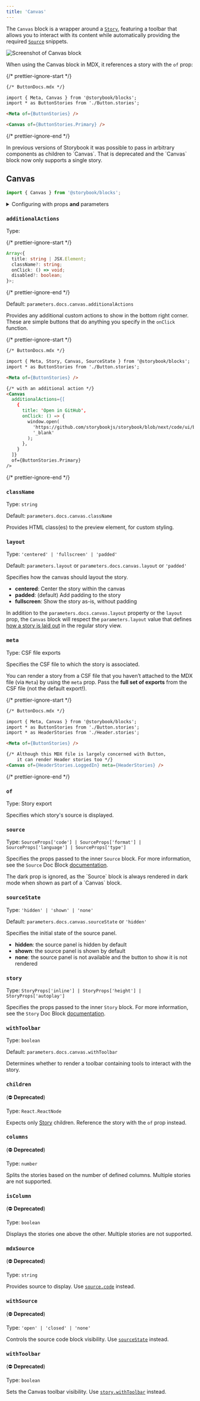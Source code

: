 ```yaml
---
title: 'Canvas'
---
```


<YouTubeCallout id="uAA1JvLcl-w" title="Avoid Documentation Nightmares with Storybook's Canvas Doc Block" params="start=148" />

The `Canvas` block is a wrapper around a [`Story`](./doc-block-story.mdx), featuring a toolbar that allows you to interact with its content while automatically providing the required [`Source`](./doc-block-source.mdx) snippets.

![Screenshot of Canvas block](./doc-block-canvas.png)

When using the Canvas block in MDX, it references a story with the `of` prop:

{/* prettier-ignore-start */}

```md
{/* ButtonDocs.mdx */}

import { Meta, Canvas } from '@storybook/blocks';
import * as ButtonStories from './Button.stories';

<Meta of={ButtonStories} />

<Canvas of={ButtonStories.Primary} />
```

{/* prettier-ignore-end */}

<Callout variant="info" icon="💡">
  In previous versions of Storybook it was possible to pass in arbitrary components as children to `Canvas`. That is deprecated and the `Canvas` block now only supports a single story.
</Callout>

## Canvas

```js
import { Canvas } from '@storybook/blocks';
```

<details>
  <summary>Configuring with props <strong>and</strong> parameters</summary>

  ℹ️ Like most blocks, the `Canvas` block is configured with props in MDX. Many of those props derive their default value from a corresponding [parameter](../writing-stories/parameters.mdx) in the block's namespace, `parameters.docs.canvas`.

  The following `sourceState` configurations are equivalent:

  {/* prettier-ignore-start */}

  <CodeSnippets path="api-doc-block-canvas-parameter.md" />

  {/* prettier-ignore-end */}

  {/* prettier-ignore-start */}

  ```md
  {/* ButtonDocs.mdx */}

  <Canvas of={ButtonStories.Basic} sourceState="shown" />
  ```

  {/* prettier-ignore-end */}

  The example above applied the parameter at the [story](../writing-stories/parameters.mdx#story-parameters) level, but it could also be applied at the [component](../writing-stories/parameters.mdx#component-parameters) (or meta) level or [project](../writing-stories/parameters.mdx#global-parameters) level.
</details>

### `additionalActions`

Type:

{/* prettier-ignore-start */}

```ts
Array<{
  title: string | JSX.Element;
  className?: string;
  onClick: () => void;
  disabled?: boolean;
}>;
```

{/* prettier-ignore-end */}

Default: `parameters.docs.canvas.additionalActions`

Provides any additional custom actions to show in the bottom right corner. These are simple buttons that do anything you specify in the `onClick` function.

{/* prettier-ignore-start */}

```md
{/* ButtonDocs.mdx */}

import { Meta, Story, Canvas, SourceState } from '@storybook/blocks';
import * as ButtonStories from './Button.stories';

<Meta of={ButtonStories} />

{/* with an additional action */}
<Canvas
  additionalActions={[
    {
      title: 'Open in GitHub',
      onClick: () => {
        window.open(
          'https://github.com/storybookjs/storybook/blob/next/code/ui/blocks/src/examples/Button.stories.tsx',
          '_blank'
        );
      },
    }
  ]}
  of={ButtonStories.Primary}
/>
```

{/* prettier-ignore-end */}

### `className`

Type: `string`

Default: `parameters.docs.canvas.className`

Provides HTML class(es) to the preview element, for custom styling.

### `layout`

Type: `'centered' | 'fullscreen' | 'padded'`

Default: `parameters.layout` or `parameters.docs.canvas.layout` or `'padded'`

Specifies how the canvas should layout the story.

* **centered**: Center the story within the canvas
* **padded**: (default) Add padding to the story
* **fullscreen**: Show the story as-is, without padding

In addition to the `parameters.docs.canvas.layout` property or the `layout` prop, the `Canvas` block will respect the `parameters.layout` value that defines [how a story is laid out](../configure/story-layout.mdx) in the regular story view.

### `meta`

Type: CSF file exports

Specifies the CSF file to which the story is associated.

You can render a story from a CSF file that you haven’t attached to the MDX file (via `Meta`) by using the `meta` prop. Pass the **full set of exports** from the CSF file (not the default export!).

{/* prettier-ignore-start */}

```md
{/* ButtonDocs.mdx */}

import { Meta, Canvas } from '@storybook/blocks';
import * as ButtonStories from './Button.stories';
import * as HeaderStories from './Header.stories';

<Meta of={ButtonStories} />

{/* Although this MDX file is largely concerned with Button,
    it can render Header stories too */}
<Canvas of={HeaderStories.LoggedIn} meta={HeaderStories} />
```

{/* prettier-ignore-end */}

### `of`

Type: Story export

Specifies which story's source is displayed.

### `source`

Type: `SourceProps['code'] | SourceProps['format'] | SourceProps['language'] | SourceProps['type']`

Specifies the props passed to the inner `Source` block. For more information, see the `Source` Doc Block [documentation](./doc-block-source.mdx).

<Callout variant="info" icon="💡">
  The dark prop is ignored, as the `Source` block is always rendered in dark mode when shown as part of a `Canvas` block.
</Callout>

### `sourceState`

Type: `'hidden' | 'shown' | 'none'`

Default: `parameters.docs.canvas.sourceState` or `'hidden'`

Specifies the initial state of the source panel.

* **hidden**: the source panel is hidden by default
* **shown**: the source panel is shown by default
* **none**: the source panel is not available and the button to show it is not rendered

### `story`

Type: `StoryProps['inline'] | StoryProps['height'] | StoryProps['autoplay']`

Specifies the props passed to the inner `Story` block. For more information, see the `Story` Doc Block [documentation](./doc-block-story.mdx).

### `withToolbar`

Type: `boolean`

Default: `parameters.docs.canvas.withToolbar`

Determines whether to render a toolbar containing tools to interact with the story.

### `children`

(⛔️ **Deprecated**)

Type: `React.ReactNode`

Expects only [Story](./doc-block-story.mdx) children. Reference the story with the `of` prop instead.

### `columns`

(⛔️ **Deprecated**)

Type: `number`

Splits the stories based on the number of defined columns. Multiple stories are not supported.

### `isColumn`

(⛔️ **Deprecated**)

Type: `boolean`

Displays the stories one above the other. Multiple stories are not supported.

### `mdxSource`

(⛔️ **Deprecated**)

Type: `string`

Provides source to display. Use [`source.code`](#source) instead.

### `withSource`

(⛔️ **Deprecated**)

Type: `'open' | 'closed' | 'none'`

Controls the source code block visibility. Use [`sourceState`](#sourcestate) instead.

### `withToolbar`

(⛔️ **Deprecated**)

Type: `boolean`

Sets the Canvas toolbar visibility. Use [`story.withToolbar`](#story) instead.
